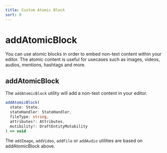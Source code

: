 ```yaml
---
title: Custom Atomic Block
sort: 0
---
```


# addAtomicBlock

You can use atomic blocks in order to embed non-text content within your editor. The
atomic content is useful for usecases such as images, videos, audios, mentions, hashtags
and more.

## addAtomicBlock

The `addAtomicBlock` utility will add a non-text content in your editor.

```ts
addAtomicBlock(
  state: State,
  stateHandler: StateHandler,
  fileType: string,
  attributes?: Attributes,
  mutibility?: DraftEntityMutability
) => void
```

The `addImage`, `addVideo`, `addFile` or `addAudio` utilities are based on
addAtomicBlock above.
